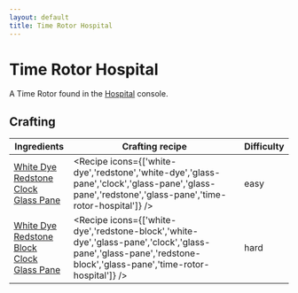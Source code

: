 ```yaml
---
layout: default
title: Time Rotor Hospital
---
```



Time Rotor Hospital
===================

A Time Rotor found in the [Hospital](/interiors#HOSPITAL) console.

## Crafting

| Ingredients | Crafting recipe | Difficulty |
| ----------- | --------------- | ------------- |
| [White Dye](https://minecraft.wiki/w/White_Dye)<br/>[Redstone](https://minecraft.wiki/w/Redstone)<br/>[Clock](https://minecraft.wiki/w/Clock)<br/>[Glass Pane](https://minecraft.wiki/w/Glass_Pane) | <Recipe icons={['white-dye','redstone','white-dye','glass-pane','clock','glass-pane','glass-pane','redstone','glass-pane','time-rotor-hospital']} /> | easy |
| [White Dye](https://minecraft.wiki/w/White_Dye)<br/>[Redstone Block](https://minecraft.wiki/w/Redstone_Block)<br/>[Clock](https://minecraft.wiki/w/Clock)<br/>[Glass Pane](https://minecraft.wiki/w/Glass_Pane) | <Recipe icons={['white-dye','redstone-block','white-dye','glass-pane','clock','glass-pane','glass-pane','redstone-block','glass-pane','time-rotor-hospital']} /> | hard |

